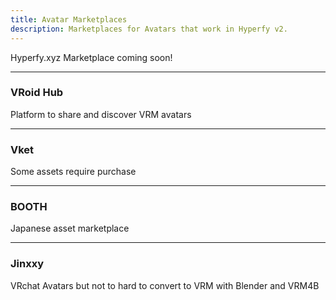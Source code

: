 ```yaml
---
title: Avatar Marketplaces
description: Marketplaces for Avatars that work in Hyperfy v2.
---
```



Hyperfy.xyz Marketplace coming soon!

---

### VRoid Hub
Platform to share and discover VRM avatars


<LinkPreview id="https://hub.vroid.com/en/search/%23Downloadable" />

---

### Vket
Some assets require purchase


<LinkPreview id="https://avatarmaker.vket.com/" />

---

### BOOTH
Japanese asset marketplace


<LinkPreview id="https://booth.pm/en" />


---

### Jinxxy
VRchat Avatars but not to hard to convert to VRM with Blender and VRM4B


<LinkPreview id="https://jinxxy.com/" />